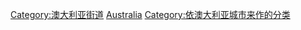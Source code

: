 [[Category:澳大利亚街道|Category:澳大利亚街道]]
[[Category:各国各城市街道|Australia]]
[[Category:依澳大利亚城市来作的分类|Category:依澳大利亚城市来作的分类]]